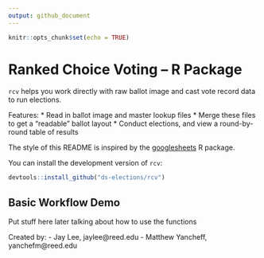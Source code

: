 ```yaml
---
output: github_document
---
```


```r
knitr::opts_chunk$set(echo = TRUE)
```

# Ranked Choice Voting -- R Package

`rcv` helps you work directly with raw ballot image and cast vote record data to run elections.

Features:
* Read in ballot image and master lookup files
* Merge these files to get a "readable" ballot layout
* Conduct elections, and view a round-by-round table of results

The style of this README is inspired by the [googlesheets]("github.com/jennybc/googlesheets") R package.

You can install the development version of `rcv`:

```r
devtools::install_github("ds-elections/rcv")
```

## Basic Workflow Demo

Put stuff here later talking about how to use the functions


Created by:
- Jay Lee, jaylee@reed.edu
- Matthew Yancheff, yanchefm@reed.edu

